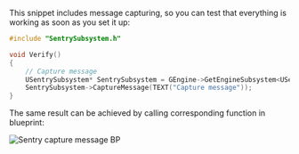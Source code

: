 This snippet includes message capturing, so you can test that everything is working as soon as you set it up:

```cpp
#include "SentrySubsystem.h"

void Verify()
{
    // Capture message
    USentrySubsystem* SentrySubsystem = GEngine->GetEngineSubsystem<USentrySubsystem>();
    SentrySubsystem->CaptureMessage(TEXT("Capture message"));
}
```

The same result can be achieved by calling corresponding function in blueprint:

![Sentry capture message BP](unreal_bp_message.png)
